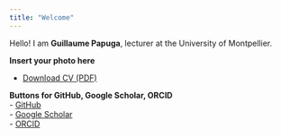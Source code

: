 ```yaml
---
title: "Welcome"
---
```


Hello! I am **Guillaume Papuga**, lecturer at the University of Montpellier.

**Insert your photo here**

-   [Download CV (PDF)](path/to/cv.pdf)

**Buttons for GitHub, Google Scholar, ORCID**\
- [GitHub](https://github.com/Guillaume-Papuga)\
- [Google Scholar](https://scholar.google.com/citations?user=...)\
- [ORCID](https://orcid.org/0000-0000-0000-0000)
